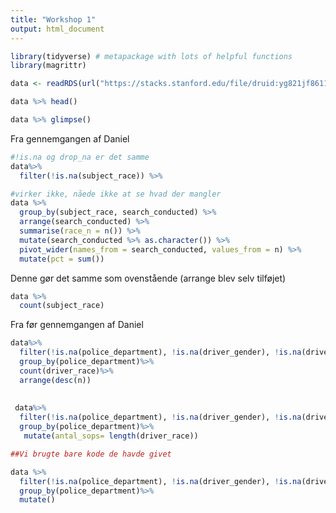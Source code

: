 ```yaml
---
title: "Workshop 1"
output: html_document
---
```


```r
library(tidyverse) # metapackage with lots of helpful functions
library(magrittr)
```


```r
data <- readRDS(url("https://stacks.stanford.edu/file/druid:yg821jf8611/yg821jf8611_ca_san_francisco_2020_04_01.rds"))
```

```r
data %>% head()
```

```r
data %>% glimpse()
```
Fra gennemgangen af Daniel
```r
#!is.na og drop_na er det samme
data%>%
  filter(!is.na(subject_race)) %>%
```
```r
#virker ikke, nåede ikke at se hvad der mangler
data %>%
  group_by(subject_race, search_conducted) %>%
  arrange(search_conducted) %>%
  summarise(race_n = n()) %>%
  mutate(search_conducted %>% as.character()) %>%
  pivot_wider(names_from = search_conducted, values_from = n) %>%
  mutate(pct = sum())
```
Denne gør det samme som ovenstående (arrange blev selv tilføjet)
```r
data %>%
  count(subject_race)
```






Fra før gennemgangen af Daniel
```r
data%>%
  filter(!is.na(police_department), !is.na(driver_gender), !is.na(driver_race), driver_race=="Black")%>%
  group_by(police_department)%>%
  count(driver_race)%>%
  arrange(desc(n))
  
  
 data%>%
  filter(!is.na(police_department), !is.na(driver_gender), !is.na(driver_race))%>%
  group_by(police_department)%>%
   mutate(antal_sops= length(driver_race))

##Vi brugte bare kode de havde givet

data %>%
  filter(!is.na(police_department), !is.na(driver_gender), !is.na(driver_race))%>%
  group_by(police_department)%>%
  mutate()
  

  
```


